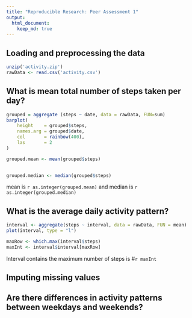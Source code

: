 ```yaml
---
title: "Reproducible Research: Peer Assessment 1"
output: 
  html_document:
    keep_md: true
---
```



## Loading and preprocessing the data
```r

unzip('activity.zip')
rawData <- read.csv('activity.csv')

```


## What is mean total number of steps taken per day?
```r
grouped = aggregate (steps ~ date, data = rawData, FUN=sum)
barplot(
    height    = grouped$steps, 
    names.arg = grouped$date,
    col       = rainbow(400), 
    las       = 2
)

grouped.mean <- mean(grouped$steps)
 

grouped.median <- median(grouped$steps)


```
mean is `r as.integer(grouped.mean)` and median is `r as.integer(grouped.median)`

## What is the average daily activity pattern?
```r
interval <- aggregate(steps ~ interval, data = rawData, FUN = mean)
plot(interval, type = "l")

maxRow <- which.max(interval$steps)
maxInt <- interval$interval[maxRow]

```
Interval contains the maximum number of steps is #`r maxInt`


## Imputing missing values



## Are there differences in activity patterns between weekdays and weekends?
